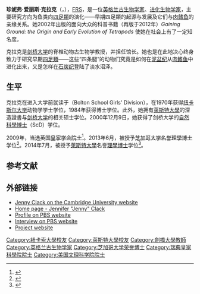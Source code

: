 '''珍妮弗·爱丽斯·克拉克'''（{{lang-en|Jennifer Alice Clack}}，{{bd|1947年|11月3日|2020年|3月26日|catIdx=Clack}}），[[Fellow_of_the_Royal_Society|FRS]]，是一位[[英格兰|英格兰]][[古生物学家|古生物学家]]、[[进化生物学家|进化生物学家]]，主要研究方向为鱼类向[[四足類|四足類]]的演化——早期四足類的起源与发展及它们与[[肉鳍鱼|肉鳍鱼]]的亲缘关系。她2002年出版的面向大众的科普书籍（再版于2012年）''Gaining Ground: the Origin and Early Evolution of Tetrapods'' 使她在社会上有了一定知名度。

克拉克是[[剑桥大学|剑桥大学]]的脊椎动物古生物学教授，并担任{{le|剑桥大学动物学博物馆|Cambridge University Museum of Zoology}}馆长。她也是在此地决心终身致力于研究早期[[四足類|四足類]]——这些“四条腿”的动物们究竟是如何在[[泥盆纪|泥盆纪]]从[[肉鳍鱼|肉鳍鱼]]中进化出来，又是怎样在[[石炭纪|石炭纪]]登陆了淡水沼泽。

==生平==
 	
克拉克在进入大学前就读于{{le|波尔顿学校|Bolton School|波尔顿女子分校}}（Bolton School Girls' Division），在1970年获得[[纽卡斯尔大学_(英国)|纽卡斯尔大学]]动物学学士学位，1984年获得博士学位。此外，她拥有[[萊斯特大學|萊斯特大學]]的深造證書与[[剑桥大学|剑桥大学]]的相关硕士学位。2000年12月9日，她获得了剑桥大学的[[自然科學博士|自然科學博士]]（ScD）学位。

2009年，当选英国[[皇家学会院士|皇家学会院士]]<ref>{{cite web|title=Jennifer Clack|url=https://royalsociety.org/people/jennifer-clack-11235/|website=Fellows Directory|publisher=The Royal Society|accessdate=2015-11-03|archive-date=2015-11-17|archive-url=https://web.archive.org/web/20151117104845/https://royalsociety.org/people/jennifer-clack-11235/|dead-url=no}}</ref>。2013年6月，被授予[[芝加哥大学|芝加哥大学]][[名誉学位|名誉]][[理學博士|理學博士]]学位<ref>{{cite web|last1=Koppes|first1=Steve|last2=Allen|first2=Susie|title=University to bestow five honorary degrees at 515th Convocation|url=http://news.uchicago.edu/article/2013/05/15/university-bestow-five-honorary-degrees-515th-convocation|website=U Chicago News|publisher=The University of Chicago|accessdate=2015-11-03|date=2013-05-15|archive-date=2015-09-23|archive-url=https://web.archive.org/web/20150923021735/http://news.uchicago.edu/article/2013/05/15/university-bestow-five-honorary-degrees-515th-convocation|dead-url=no}}</ref>。2014年7月，被授予[[萊斯特大學|萊斯特大學]]名誉[[理學博士|理學博士]]学位<ref>{{cite web|title=Figures from public life to be honoured by University of Leicester|url=http://www2.le.ac.uk/offices/press/press-releases/2014/july/figures-from-public-life-to-be-honoured-by-university-of-leicester|publisher=University of Leicester|accessdate=2015-11-03|date=2014-07-10|archive-date=2015-07-19|archive-url=https://web.archive.org/web/20150719075217/http://www2.le.ac.uk/offices/press/press-releases/2014/july/figures-from-public-life-to-be-honoured-by-university-of-leicester|dead-url=no}}</ref>。

==参考文献==
{{reflist}}

==外部链接==
*[https://web.archive.org/web/20130702002345/http://www.zoo.cam.ac.uk/zoostaff/clack.htm Jenny Clack on the Cambridge University website]
*[http://www.theclacks.org.uk/jac/ Home page - Jennifer "Jenny" Clack] {{Wayback|url=http://www.theclacks.org.uk/jac/ |date=20141107100104 }}
*[http://www.pbs.org/kcet/shapeoflife/explorations/bio_clack.html Profile on PBS website] {{Wayback|url=http://www.pbs.org/kcet/shapeoflife/explorations/bio_clack.html |date=20140108005459 }}
*[http://www.pbs.org/wgbh/nova/evolution/diva-devonian.html Interview on PBS website] {{Wayback|url=http://www.pbs.org/wgbh/nova/evolution/diva-devonian.html |date=20141113040521 }}
*[http://www.tetrapods.org/ Project website] {{Wayback|url=http://www.tetrapods.org/ |date=20140701083829 }}

{{Authority control}}
{{DEFAULTSORT:Clack, Jenny}}
[[Category:紐卡索大學校友|Category:紐卡索大學校友]]
[[Category:萊斯特大學校友|Category:萊斯特大學校友]]
[[Category:劍橋大學教師|Category:劍橋大學教師]]
[[Category:英格兰古生物学家|Category:英格兰古生物学家]]
[[Category:芝加哥大学荣誉博士|Category:芝加哥大学荣誉博士]]
[[Category:瑞典皇家科學院院士|Category:瑞典皇家科學院院士]]
[[Category:美国文理科学院院士|Category:美国文理科学院院士]]